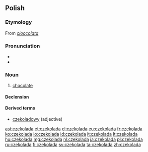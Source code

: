 ==Polish==

===Etymology===
From {{etyl|it|pl}} ''[[cioccolata]]''

===Pronunciation===
* {{audio|Pl-czekolada.ogg|audio}}
* {{IPA|/t͡ʂɛkɔˈlada/|lang=pl}}

===Noun===
{{infl|pl|noun|g=f}}

# [[chocolate]]

====Declension====
{{pl-decl-noun-f|czekola|d}}

====Derived terms====
* [[czekoladowy]] (adjective)

[[ast:czekolada]]
[[et:czekolada]]
[[el:czekolada]]
[[eu:czekolada]]
[[fr:czekolada]]
[[ko:czekolada]]
[[io:czekolada]]
[[id:czekolada]]
[[it:czekolada]]
[[lt:czekolada]]
[[hu:czekolada]]
[[mg:czekolada]]
[[nl:czekolada]]
[[ja:czekolada]]
[[pl:czekolada]]
[[ru:czekolada]]
[[fi:czekolada]]
[[sv:czekolada]]
[[ta:czekolada]]
[[zh:czekolada]]